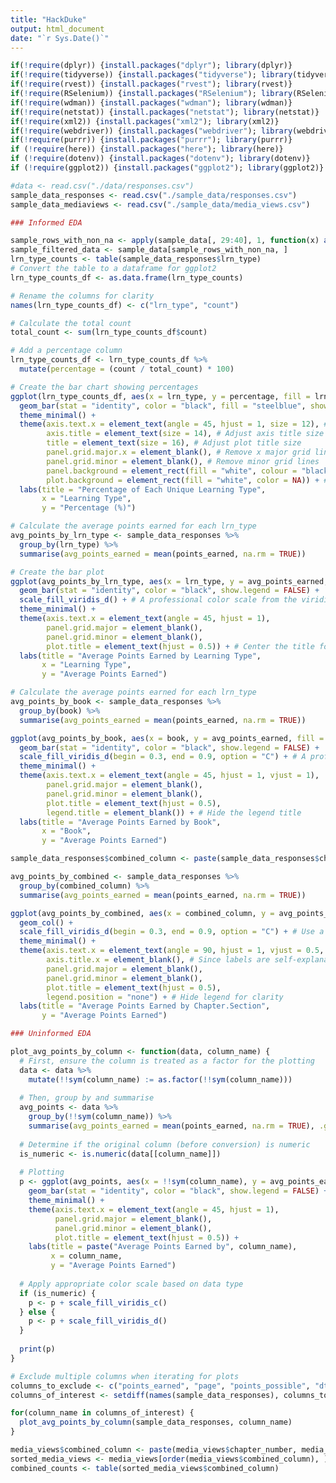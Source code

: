 ```yaml
---
title: "HackDuke"
output: html_document
date: "`r Sys.Date()`"
---
```


```r
if(!require(dplyr)) {install.packages("dplyr"); library(dplyr)}
if(!require(tidyverse)) {install.packages("tidyverse"); library(tidyverse)}
if(!require(rvest)) {install.packages("rvest"); library(rvest)}
if(!require(RSelenium)) {install.packages("RSelenium"); library(RSelenium)}
if(!require(wdman)) {install.packages("wdman"); library(wdman)}
if(!require(netstat)) {install.packages("netstat"); library(netstat)}
if(!require(xml2)) {install.packages("xml2"); library(xml2)}
if(!require(webdriver)) {install.packages("webdriver"); library(webdriver)}
if(!require(purrr)) {install.packages("purrr"); library(purrr)}
if (!require(here)) {install.packages("here"); library(here)}
if (!require(dotenv)) {install.packages("dotenv"); library(dotenv)}
if (!require(ggplot2)) {install.packages("ggplot2"); library(ggplot2)}
```

```r
#data <- read.csv("./data/responses.csv")
sample_data_responses <- read.csv("./sample_data/responses.csv")
sample_data_mediaviews <- read.csv("./sample_data/media_views.csv")
```

```r
### Informed EDA

sample_rows_with_non_na <- apply(sample_data[, 29:40], 1, function(x) any(!is.na(x)))
sample_filtered_data <- sample_data[sample_rows_with_non_na, ]
lrn_type_counts <- table(sample_data_responses$lrn_type)
# Convert the table to a dataframe for ggplot2
lrn_type_counts_df <- as.data.frame(lrn_type_counts)

# Rename the columns for clarity
names(lrn_type_counts_df) <- c("lrn_type", "count")

# Calculate the total count
total_count <- sum(lrn_type_counts_df$count)

# Add a percentage column
lrn_type_counts_df <- lrn_type_counts_df %>%
  mutate(percentage = (count / total_count) * 100)

# Create the bar chart showing percentages
ggplot(lrn_type_counts_df, aes(x = lrn_type, y = percentage, fill = lrn_type)) +
  geom_bar(stat = "identity", color = "black", fill = "steelblue", show.legend = FALSE) + # Add border color and fill
  theme_minimal() +
  theme(axis.text.x = element_text(angle = 45, hjust = 1, size = 12), # Adjust text size and angle for readability
        axis.title = element_text(size = 14), # Adjust axis title size
        title = element_text(size = 16), # Adjust plot title size
        panel.grid.major.x = element_blank(), # Remove x major grid lines for cleaner look
        panel.grid.minor = element_blank(), # Remove minor grid lines
        panel.background = element_rect(fill = "white", colour = "black"), # Background color
        plot.background = element_rect(fill = "white", color = NA)) + # Plot background color
  labs(title = "Percentage of Each Unique Learning Type",
       x = "Learning Type",
       y = "Percentage (%)")

# Calculate the average points earned for each lrn_type
avg_points_by_lrn_type <- sample_data_responses %>%
  group_by(lrn_type) %>%
  summarise(avg_points_earned = mean(points_earned, na.rm = TRUE))

# Create the bar plot
ggplot(avg_points_by_lrn_type, aes(x = lrn_type, y = avg_points_earned, fill = lrn_type)) +
  geom_bar(stat = "identity", color = "black", show.legend = FALSE) +
  scale_fill_viridis_d() + # A professional color scale from the viridis package
  theme_minimal() +
  theme(axis.text.x = element_text(angle = 45, hjust = 1),
        panel.grid.major = element_blank(),
        panel.grid.minor = element_blank(),
        plot.title = element_text(hjust = 0.5)) + # Center the title for a professional look
  labs(title = "Average Points Earned by Learning Type",
       x = "Learning Type",
       y = "Average Points Earned")

# Calculate the average points earned for each lrn_type
avg_points_by_book <- sample_data_responses %>%
  group_by(book) %>%
  summarise(avg_points_earned = mean(points_earned, na.rm = TRUE))

ggplot(avg_points_by_book, aes(x = book, y = avg_points_earned, fill = book)) +
  geom_bar(stat = "identity", color = "black", show.legend = FALSE) +
  scale_fill_viridis_d(begin = 0.3, end = 0.9, option = "C") + # A professional and accessible color scale
  theme_minimal() +
  theme(axis.text.x = element_text(angle = 45, hjust = 1, vjust = 1),
        panel.grid.major = element_blank(),
        panel.grid.minor = element_blank(),
        plot.title = element_text(hjust = 0.5),
        legend.title = element_blank()) + # Hide the legend title
  labs(title = "Average Points Earned by Book",
       x = "Book",
       y = "Average Points Earned")

sample_data_responses$combined_column <- paste(sample_data_responses$chapter_number, sample_data_responses$section_number, sep = ".")

avg_points_by_combined <- sample_data_responses %>%
  group_by(combined_column) %>%
  summarise(avg_points_earned = mean(points_earned, na.rm = TRUE))

ggplot(avg_points_by_combined, aes(x = combined_column, y = avg_points_earned, fill = combined_column)) +
  geom_col() +
  scale_fill_viridis_d(begin = 0.3, end = 0.9, option = "C") + # Use a professional color scale
  theme_minimal() +
  theme(axis.text.x = element_text(angle = 90, hjust = 1, vjust = 0.5, size = 8), # Adjust text for readability
        axis.title.x = element_blank(), # Since labels are self-explanatory
        panel.grid.major = element_blank(),
        panel.grid.minor = element_blank(),
        plot.title = element_text(hjust = 0.5),
        legend.position = "none") + # Hide legend for clarity
  labs(title = "Average Points Earned by Chapter.Section",
       y = "Average Points Earned")
```

```r
### Uninformed EDA

plot_avg_points_by_column <- function(data, column_name) {
  # First, ensure the column is treated as a factor for the plotting
  data <- data %>%
    mutate(!!sym(column_name) := as.factor(!!sym(column_name)))
  
  # Then, group by and summarise
  avg_points <- data %>%
    group_by(!!sym(column_name)) %>%
    summarise(avg_points_earned = mean(points_earned, na.rm = TRUE), .groups = 'drop')
  
  # Determine if the original column (before conversion) is numeric
  is_numeric <- is.numeric(data[[column_name]])
  
  # Plotting
  p <- ggplot(avg_points, aes(x = !!sym(column_name), y = avg_points_earned, fill = !!sym(column_name))) +
    geom_bar(stat = "identity", color = "black", show.legend = FALSE) +
    theme_minimal() +
    theme(axis.text.x = element_text(angle = 45, hjust = 1),
          panel.grid.major = element_blank(),
          panel.grid.minor = element_blank(),
          plot.title = element_text(hjust = 0.5)) +
    labs(title = paste("Average Points Earned by", column_name),
         x = column_name,
         y = "Average Points Earned")
  
  # Apply appropriate color scale based on data type
  if (is_numeric) {
    p <- p + scale_fill_viridis_c()
  } else {
    p <- p + scale_fill_viridis_d()
  }
  
  print(p)
}

# Exclude multiple columns when iterating for plots
columns_to_exclude <- c("points_earned", "page", "points_possible", "dt_submitted", "completes_page", "lrn_response_id", "lrn_dt_started", "lrn_dt_saved", "lrn_status", "lrn_option_0", "lrn_option_1", "lrn_option_2", "lrn_option_3", "lrn_option_4", "lrn_option_5", "lrn_option_6", "lrn_option_7", "lrn_option_8", "lrn_option_9", "lrn_option_10", "lrn_option_11", "response", "prompt", "user_agent")
columns_of_interest <- setdiff(names(sample_data_responses), columns_to_exclude)

for(column_name in columns_of_interest) {
  plot_avg_points_by_column(sample_data_responses, column_name)
}
```

```r
media_views$combined_column <- paste(media_views$chapter_number, media_views$section_number, sep = ".")
sorted_media_views <- media_views[order(media_views$combined_column), ]
combined_counts <- table(sorted_media_views$combined_column)
```
